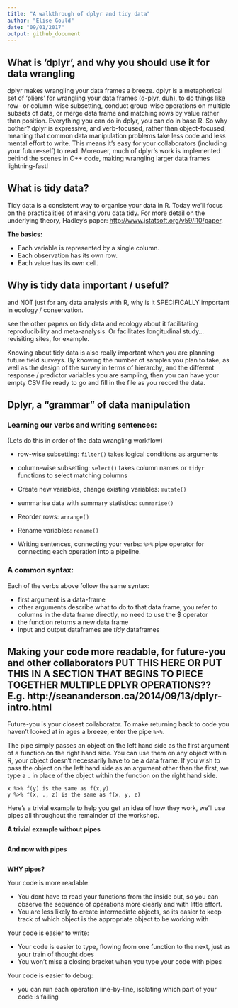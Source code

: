 ```yaml
---
title: "A walkthrough of dplyr and tidy data"
author: "Elise Gould"
date: "09/01/2017"
output: github_document
---
```


## What is 'dplyr', and why you should use it for data wrangling

dplyr makes wrangling your data frames a breeze. dplyr is a metaphorical set of ‘pliers’ for wrangling your data frames (d-plyr, duh), to do things like row- or column-wise subsetting, conduct group-wise operations on multiple subsets of data, or merge data frame and matching rows by value rather than position. Everything you can do in dplyr, you can do in base R. So why bother? dplyr is expressive, and verb-focused, rather than object-focused, meaning that common data manipulation problems take less code and less mental effort to write. This means it's easy for your collaborators (including your future-self) to read. Moreover, much of dplyr’s work is implemented behind the scenes in C++ code, making wrangling larger data frames lightning-fast! 


## What is tidy data?

Tidy data is a consistent way to organise your data in R. Today we'll focus on the practicalities of making yoru data tidy. For more detail on the underlying theory, Hadley's paper: [http://www.jstatsoft.org/v59/i10/paper](http://www.jstatsoft.org/v59/i10/paper).

**The basics:**

- Each variable is represented by a single column.
- Each observation has its own row.
- Each value has its own cell.

## Why is tidy data important / useful?

and NOT just for any data analysis with R, why is it SPECIFICALLY important in ecology / conservation.

see the other papers on tidy data and ecology about it facilitating reproducibility and meta-analysis. Or facilitates longitudinal study... revisiting sites, for example.

Knowing about tidy data is also really important when you are planning future field surveys. By knowing the number of samples you plan to take, as well as the design of the survey in terms of hierarchy, and the different response / predictor variables you are sampling, then you can have your empty CSV file ready to go and fill in the file as you record the data.

## Dplyr, a "grammar" of data manipulation


### Learning our verbs and writing sentences:

(Lets do this in order of the data wrangling workflow)

- row-wise subsetting: `filter()` takes logical conditions as arguments
- column-wise subsetting: `select()` takes column names or `tidyr` functions to select matching columns

- Create new variables, change existing variables: `mutate()`
- summarise data with summary statistics: `summarise()`

- Reorder rows: `arrange()`
- Rename variables: `rename()`

- Writing sentences, connecting your verbs: `%>%` pipe operator for connecting each operation into a pipeline.

### A common syntax:

Each of the verbs above follow the same syntax:

- first argument is a data-frame
- other arguments describe what to do to that data frame, you refer to columns in the data frame directly, no need to use the $ operator
- the function returns a new data frame
- input and output dataframes are *tidy* dataframes

## Making your code more readable, for future-you and other collaborators PUT THIS HERE OR PUT THIS IN A SECTION THAT BEGINS TO PIECE TOGETHER MULTIPLE DPLYR OPERATIONS?? E.g. http://seananderson.ca/2014/09/13/dplyr-intro.html

Future-you is your closest collaborator. To make returning back to code you haven't looked at in ages a breeze, enter the pipe `%>%`.

The pipe simply passes an object on the left hand side as the first argument of a function on the right hand side. You can use them on any object within R, your object doesn't necessarily have to be a data frame. If you wish to pass the object on the left hand side as an argument other than the first, we type a `.` in place of the object within the function on the right hand side.

```
x %>% f(y) is the same as f(x,y)
y %>% f(x, ., z) is the same as f(x, y, z)
```
Here's a trivial example to help you get an idea of how they work, we'll use pipes all throughout the remainder of the workshop.

**A trivial example without pipes**

```r

```


**And now with pipes**

```r

```


**WHY pipes?**

Your code is more readable: 

- You dont have to read your functions from the inside out, so you can observe the sequence of operations more clearly and with little effort.
- You are less likely to create intermediate objects, so its easier to keep track of which object is the appropriate object to be working with

Your code is easier to write: 

- Your code is easier to type, flowing from one function to the next, just as your train of thought does
- You won't miss a closing bracket when you type your code with pipes


Your code is easier to debug: 

- you can run each operation line-by-line, isolating which part of your code is failing




